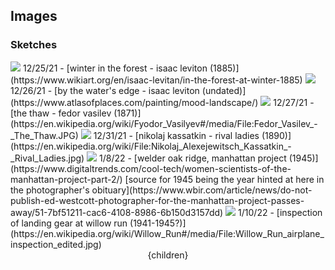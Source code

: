 


## Images

### Sketches


<Image src={k1}/>
12/25/21 - [winter in the forest - isaac leviton (1885)](https://www.wikiart.org/en/isaac-levitan/in-the-forest-at-winter-1885)

<Image src={k2}/>
12/26/21 - [by the water's edge - isaac leviton (undated)](https://www.atlasofplaces.com/painting/mood-landscape/)

<Image src={k3}/>
12/27/21 - [the thaw - fedor vasilev (1871)](https://en.wikipedia.org/wiki/Fyodor_Vasilyev#/media/File:Fedor_Vasilev_-_The_Thaw.JPG)

<Image src={k4}/>
12/31/21 - [nikolaj kassatkin - rival ladies (1890)](https://en.wikipedia.org/wiki/File:Nikolaj_Alexejewitsch_Kassatkin_-_Rival_Ladies.jpg)

<Image src={k5}/>
1/8/22 - [welder oak ridge, manhattan project (1945)](https://www.digitaltrends.com/cool-tech/women-scientists-of-the-manhattan-project-part-2/) [source for 1945 being the year hinted at here in the photographer's obituary](https://www.wbir.com/article/news/do-not-publish-ed-westcott-photographer-for-the-manhattan-project-passes-away/51-7bf51211-cac6-4108-8986-6b150d3157dd)

<Image src={k6}/>
1/10/22 - [inspection of landing gear at willow run (1941-1945?)](https://en.wikipedia.org/wiki/Willow_Run#/media/File:Willow_Run_airplane_inspection_edited.jpg)









  <Head>
    <title>Misc scribblings - Images</title>
  </Head>
  <Layout>
    <Container>
      <Header/>
      {children}
    </Container>
  </Layout>
</>
